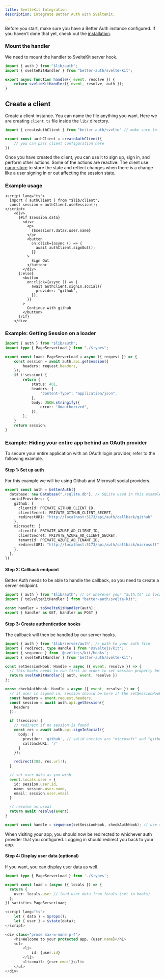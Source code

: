 ```yaml
---
title: SvelteKit Integration
description: Integrate Better Auth with SvelteKit.
---
```


Before you start, make sure you have a Better Auth instance configured. If you haven't done that yet, check out the [installation](/docs/installation).

### Mount the handler

We need to mount the handler to SvelteKit server hook.

```ts title="hooks.server.ts"
import { auth } from "$lib/auth";
import { svelteKitHandler } from "better-auth/svelte-kit";

export async function handle({ event, resolve }) {
	return svelteKitHandler({ event, resolve, auth });
}
```

## Create a client

Create a client instance. You can name the file anything you want. Here we are creating `client.ts` file inside the `lib/` directory.

```ts title="auth-client.ts"
import { createAuthClient } from "better-auth/svelte" // make sure to import from better-auth/svelte

export const authClient = createAuthClient({
    // you can pass client configuration here
})
```

Once you have created the client, you can use it to sign up, sign in, and perform other actions.
Some of the actions are reactive. The client use [nano-store](https://github.com/nanostores/nanostores) to store the state and reflect changes when there is a change like a user signing in or out affecting the session state.

### Example usage
```svelte
<script lang="ts">
  import { authClient } from "$lib/client";
  const session = authClient.useSession();
</script>
    <div>
      {#if $session.data}
        <div>
          <p>
            {$session?.data?.user.name}
          </p>
          <button
            on:click={async () => {
              await authClient.signOut();
            }}
          >
            Sign Out
          </button>
        </div>
      {:else}
        <button
          on:click={async () => {
            await authClient.signIn.social({
              provider: "github",
            });
          }}
        >
          Continue with github
        </button>
      {/if}
    </div>
```

### Example: Getting Session on a loader

```ts title="+page.server.ts"
import { auth } from "$lib/auth";
import type { PageServerLoad } from "./$types";

export const load: PageServerLoad = async ({ request }) => {
	const session = await auth.api.getSession({
		headers: request.headers,
	});
	if (!session) {
		return {
			status: 401,
			headers: {
				"Content-Type": "application/json",
			},
			body: JSON.stringify({
				error: "Unauthorized",
			}),
		};
	}
	return session;
}
```

### Example: Hiding your entire app behind an OAuth provider

To secure your entire application with an OAuth login provider, refer to the following example.

#### Step 1: Set up auth

For this example we will be using Github and Microsoft social providers. 

```ts title="auth.ts"
export const auth = betterAuth({
  database: new Database("./sqlite.db"), // SQLite used in this example
  socialProviders: {
    github: {
      clientId: PRIVATE_GITHUB_CLIENT_ID,
      clientSecret: PRIVATE_GITHUB_CLIENT_SECRET,
      redirectURI: "http://localhost:5173/api/auth/callback/github"
    },
    microsoft: {
      clientId: PRIVATE_AZURE_AD_CLIENT_ID,
      clientSecret: PRIVATE_AZURE_AD_CLIENT_SECRET,
      tenantId: PRIVATE_AZURE_AD_TENANT_ID,
      redirectURI: "http://localhost:5173/api/auth/callback/microsoft"
    },
  },
})
```

#### Step 2: Callback endpoint

Better Auth needs to be able to handle the callback, so you need to create a server endpoint.

```ts title="~/src/routes/api/auth/[...all]/+server.ts"
import { auth } from "$lib/auth"; // or wherever your "auth.ts" is located
import { toSvelteKitHandler } from "better-auth/svelte-kit";

const handler = toSvelteKitHandler(auth);
export { handler as GET, handler as POST }
```

#### Step 3: Create authentication hooks

The callback will then be handled by our server hooks.

```ts title="hooks.server.ts"
import { auth } from '$lib/server/auth'; // path to your auth file
import { redirect, type Handle } from '@sveltejs/kit';
import { sequence } from '@sveltejs/kit/hooks';
import { svelteKitHandler } from 'better-auth/svelte-kit';

const setSessionHook: Handle = async ({ event, resolve }) => {
  // this hooks needs to run first in order to set session properly before running the next hook
  return svelteKitHandler({ auth, event, resolve })
};

const checkAuthHook: Handle = async ({ event, resolve }) => {
  // if user is signed in, session should be here if the setSessionHook hook has been run
  const headers = event.request.headers;
  const session = await auth.api.getSession({
    headers
  });

  if (!session) {
    // redirect if no session is found
    const res = await auth.api.signInSocial({
      body: {
        provider: 'github', // valid entries are "microsoft" and "github"
        callbackURL: '/'
      }
    });

    redirect(302, res.url!);
  }

  // set user data as you wish
  event.locals.user = {
    id: session.user.id,
    name: session.user.name,
    email: session.user.email
  }

  // resolve as usual
  return await resolve(event);
}

export const handle = sequence(setSessionHook, checkAuthHook); // use sequence to run consecutive handle functions
```

When visiting your app, you should now be redirected to whichever auth provider that you configured. Logging in should redirect you back to your app.

#### Step 4: Display user data (optional)

If you want, you can display user data as well.

```ts title="+page.server.ts"
import type { PageServerLoad } from './$types';

export const load = (async ({ locals }) => {
  return {
    user: locals.user // load user data from locals (set in hooks)
  };
}) satisfies PageServerLoad;
```

```ts title="+page.svelte"
<script lang="ts">
	let { data } = $props();
	let { user } = $state(data);
</script>

<div class="prose max-w-none p-4">
	<h1>Welcome to your protected app, {user.name}</h1>
	<ul>
		<li>
			id: {user.id}
		</li>
		<li>email: {user.email}</li>
	</ul>
</div>
```

